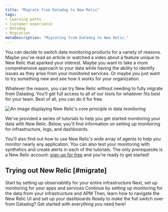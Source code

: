 ```yaml
---
title: "Migrate from Datadog to New Relic"
tags:
- Learning paths
- Customer experience
- Datadog
- Migration
metaDescription: "Migrating from Datadog to New Relic."
---
```


You can decide to switch data monitoring products for a variety of reasons. Maybe you've read an article or watched a video about a feature unique to New Relic that sparked your interest. Maybe you want to take a more comprehensive approach to your data while having the ability to identify issues as they arise from your monitored services. Or maybe you just want to try something new and see how it works for your organization. 

Whatever the reason, you can try New Relic without needing to fully migrate from Datadog. You'll get full access to all of our tools for whatever fits best for your team. Best of all, you can do it for free.

<img
    title="Our philosophy"
    alt="An image displaying New Relic's core principle in data monitoring"
    src={migrationOurPhilosophy}
/>

We've provided a series of tutorials to help you get started monitoring your data with New Relic. Below, you'll find information on setting up monitoring for infrastructure, logs, and dashboards. 

You'll also find out how to use New Relic's wide array of agents to help you monitor nearly any application. You can also test your monitoring with synthetics and create alerts in each of the tutorials. The only prerequesite is a New Relic account: [sign-up for free](https://one.newrelic.com) and you're ready to get started!

## Trying out New Relic [#migrate]

<DocTiles numbered>
  <DocTile title='Monitor your infrastructure' path="/docs/journey-migration/migrating-infra/" label={{text: "Tutorial", color: "pink"}}>Start by setting up observability for your entire infrastructure</DocTile>
  <DocTile title='Monitor your applications' path="/docs/journey-migration/migrating-APM/" label={{text: "Tutorial", color: "pink"}}>Next, set up monitoring for your apps and services </DocTile>
</DocTiles>

<DocTiles>
  <DocTile title='Monitor your logs' number='3' path="/docs/journey-migration/migrating-logs/" label={{text: "Tutorial", color: "pink"}}>Continue by setting up monitoring for the data from your infrastructure and APM</DocTile>
  <DocTile title='Create dashboards' number='4' path="/docs/journey-migration/migrating-dashboards/" label={{text: "Guide", color: "orange"}}>Then, learn how to navigate the New Relic UI and set up your dashboards</DocTile>
  <DocTile title='Making the switch' number='5' path="/docs/journey-migration/making-the-switch/" label={{text: "Guide", color: "orange"}}>Ready to make the full switch over from Datadog? Get started with everything you need here!</DocTile>
</DocTiles>